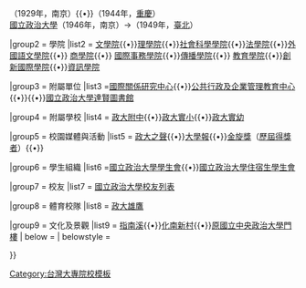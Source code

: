 {{Navbox
|name    = 政治大學
|title   = [[國立政治大學|<span style="color:#ffffff;">國立政治大學</span>]]
|titlestyle = background:#0000AA; color: #ffffff
|state   = {{{state<includeonly>|autocollapse</includeonly>}}}
|groupstyle = background:#ff0000; color:#ffffff
|image   = <!-- 合理使用文件：National_Chengchi_University_logo.svg -->[[:File:National Chengchi University logo.svg|150px]]
|group1  = 沿革
|list1   = {{linkSect|國立政治大學|中央黨務學校}}（1927年，[[南京]]）{{•}}{{linkSect|國立政治大學|中央政治學校}}（1929年，南京）{{•}}{{linkSect|國立政治大學|中央幹部學校}}（1944年，[[重慶]]）<br>[[國立政治大學]]（1946年，南京）→（1949年，[[臺北]]）

|group2  = 學院
|list2   =   [[國立政治大學文學院|文學院]]{{•}}[[國立政治大學理學院|理學院]]{{•}}[[國立政治大學社會科學學院|社會科學學院]]{{•}}[[國立政治大學法學院|法學院]]{{•}}[[國立政治大學外國語文學院|外國語文學院]]{{•}} [[國立政治大學商學院|商學院]]{{•}} [[國立政治大學國際事務學院|國際事務學院]]{{•}}[[國立政治大學傳播學院|傳播學院]]{{•}} [[國立政治大學教育學院|教育學院]]{{•}}[[國立政治大學創新國際學院|創新國際學院]]{{•}}[[國立政治大學資訊學院|資訊學院]]

|group3  = 附屬單位
|list3   =[[國立政治大學國際關係研究中心|國際關係研究中心]]{{•}}[[國立政治大學公共行政及企業管理教育中心|公共行政及企業管理教育中心]]{{•}}{{linkSect|國立政治大學|政大出版社}}{{•}}[[國立政治大學達賢圖書館]]


|group4  = 附屬學校
|list4   = [[國立政治大學附屬高級中學|政大附中]]{{•}}[[國立政治大學附設實驗國民小學|政大實小]]{{•}}[[國立政治大學附設實驗國民小學|政大實幼]]

|group5  = 校園媒體與活動
|list5   = [[政大之聲]]{{•}}[[大學報]]{{•}}[[金旋獎]]（[[金旋獎歷屆得獎者|歷屆得獎者]]）{{•}}{{linkSect|國立政治大學文學院|道南文學獎}}

|group6 = 學生組織
|list6   =[[國立政治大學學生會]]{{•}}[[國立政治大學住宿生學生會]]

|group7  = 校友
|list7   = [[國立政治大學校友列表]]

|group8  = 體育校隊
|list8   = [[政大雄鷹]]

|group9 = 文化及景觀
|list9 = [[指南溪]]{{•}}[[化南新村]]{{•}}[[原國立中央政治大學門樓]]
| below = 
| belowstyle = 

}}<noinclude>
[[Category:台灣大專院校模板]]
<noinclude>{{Documentation}}</noinclude>